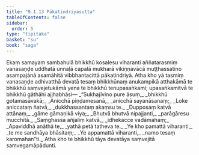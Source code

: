 ```yaml
---
title: "9.1.13 Pākatindriyasutta"
tableOfContents: false
sidebar:
  order: 5
type: "tipitaka"
basket: "su"
book: "saga"
---
```



<DynamicBreadcrumb />

<Division number="233" book="saga" bookNo="12" page="205">

<Paragraph number="1431" book="saga">
Ekaṃ samayaṃ sambahulā bhikkhū kosalesu viharanti aññatarasmiṃ vanasaṇḍe uddhatā unnaḷā capalā mukharā vikiṇṇavācā muṭṭhassatino asampajānā asamāhitā vibbhantacittā pākatindriyā. Atha kho yā tasmiṃ vanasaṇḍe adhivatthā devatā tesaṃ bhikkhūnaṃ anukampikā atthakāmā te bhikkhū saṃvejetukāmā yena te bhikkhū tenupasaṅkami; upasaṅkamitvā te bhikkhū gāthāhi ajjhabhāsi—
</Paragraph>

<Paragraph number="1432" type="verses" book="saga">
_“Sukhajīvino pure āsuṃ,_  
_bhikkhū gotamasāvakā;_  
_Anicchā piṇḍamesanā,_  
_anicchā sayanāsanaṃ;_  
_Loke aniccataṃ ñatvā,_  
_dukkhassantaṃ akaṃsu te._  

</Paragraph>

<Paragraph number="1433" type="verses" book="saga">
_Dupposaṃ katvā attānaṃ,_  
_gāme gāmaṇikā viya;_  
_Bhutvā bhutvā nipajjanti,_  
_parāgāresu mucchitā._  

</Paragraph>

<Paragraph number="1434" type="verses" book="saga">
_Saṃghassa añjaliṃ katvā,_  
_idhekacce vadāmahaṃ;_  
_Apaviddhā anāthā te,_  
_yathā petā tatheva te._  

</Paragraph>

<Paragraph number="1435" type="verses" book="saga">
_Ye kho pamattā viharanti,_  
_te me sandhāya bhāsitaṃ;_  
_Ye appamattā viharanti,_  
_namo tesaṃ karomahan”ti._  

</Paragraph>

<Paragraph number="1436" book="saga">
Atha kho te bhikkhū tāya devatāya saṃvejitā saṃvegamāpādunti.
</Paragraph>
</Division>